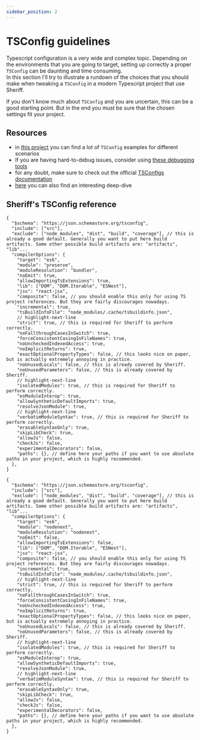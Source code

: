 ```yaml
---
sidebar_position: 2
---
```



# TSConfig guidelines

Typescript configuration is a very wide and complex topic. Depending on the environments that you are going to target, setting up correctly a proper `TSConfig` can be daunting and time consuming.<br />
In this section I'll try to illustrate a rundown of the choices that you should make when tweaking a `TSConfig` in a modern Typescript project that use Sheriff.

If you don't know much about `TSConfig` and you are uncertain, this can be a good starting point. But in the end you must be sure that the chosen settings fit your project.

## Resources

- in [this project](https://github.com/tsconfig/bases/tree/main) you can find a lot of `TSConfig` examples for different scenarios
- If you are having hard-to-debug issues, consider using [these debugging tools](https://www.typescriptlang.org/tsconfig#Compiler_Diagnostics_6251)
- for any doubt, make sure to check out the official [TSConfigs documentation](https://www.typescriptlang.org/tsconfig)
- [here](https://www.totaltypescript.com/tsconfig-cheat-sheet) you can also find an interesting deep-dive

## Sheriff's TSConfig reference

<Tabs groupId="tscorbundler">
  <TabItem value="bundler" label="Build with bundler">

```JSONC title="tsconfig.json"
{
  "$schema": "https://json.schemastore.org/tsconfig",
  "include": ["src"],
  "exclude": ["node_modules", "dist", "build", "coverage"], // this is already a good default. Generally you want to put here build artifacts. Some other possible build artifacts are: "artifacts", "lib"...
  "compilerOptions": {
    "target": "es6",
    "module": "preserve",
    "moduleResolution": "bundler",
    "noEmit": true,
    "allowImportingTsExtensions": true,
    "lib": ["DOM", "DOM.Iterable", "ESNext"],
    "jsx": "react-jsx",
    "composite": false, // you should enable this only for using TS project references. But they are fairly discourages nowadays.
    "incremental": true,
    "tsBuildInfoFile": "node_modules/.cache/tsbuildinfo.json",
    // highlight-next-line
    "strict": true, // this is required for Sheriff to perform correctly.
    "noFallthroughCasesInSwitch": true,
    "forceConsistentCasingInFileNames": true,
    "noUncheckedIndexedAccess": true,
    "noImplicitReturns": true,
    "exactOptionalPropertyTypes": false, // this looks nice on paper, but is actually extremely annoying in practice.
    "noUnusedLocals": false, // this is already covered by Sheriff.
    "noUnusedParameters": false, // this is already covered by Sheriff.
    // highlight-next-line
    "isolatedModules": true, // this is required for Sheriff to perform correctly.
    "esModuleInterop": true,
    "allowSyntheticDefaultImports": true,
    "resolveJsonModule": true,
    // highlight-next-line
    "verbatimModuleSyntax": true, // this is required for Sheriff to perform correctly.
    "erasableSyntaxOnly": true,
    "skipLibCheck": true,
    "allowJs": false,
    "checkJs": false,
    "experimentalDecorators": false,
    "paths": {}, // define here your paths if you want to use absolute paths in your project, which is highly recommended.
  },
}
```

  </TabItem>
  <TabItem value="tsc" label="Build with tsc">

```JSONC title="tsconfig.json"
{
  "$schema": "https://json.schemastore.org/tsconfig",
  "include": ["src"],
  "exclude": ["node_modules", "dist", "build", "coverage"], // this is already a good default. Generally you want to put here build artifacts. Some other possible build artifacts are: "artifacts", "lib"...
  "compilerOptions": {
    "target": "es6",
    "module": "nodenext",
    "moduleResolution": "nodenext",
    "noEmit": false,
    "allowImportingTsExtensions": false,
    "lib": ["DOM", "DOM.Iterable", "ESNext"],
    "jsx": "react-jsx",
    "composite": false, // you should enable this only for using TS project references. But they are fairly discourages nowadays.
    "incremental": true,
    "tsBuildInfoFile": "node_modules/.cache/tsbuildinfo.json",
    // highlight-next-line
    "strict": true, // this is required for Sheriff to perform correctly.
    "noFallthroughCasesInSwitch": true,
    "forceConsistentCasingInFileNames": true,
    "noUncheckedIndexedAccess": true,
    "noImplicitReturns": true,
    "exactOptionalPropertyTypes": false, // this looks nice on paper, but is actually extremely annoying in practice.
    "noUnusedLocals": false, // this is already covered by Sheriff.
    "noUnusedParameters": false, // this is already covered by Sheriff.
    // highlight-next-line
    "isolatedModules": true, // this is required for Sheriff to perform correctly.
    "esModuleInterop": true,
    "allowSyntheticDefaultImports": true,
    "resolveJsonModule": true,
    // highlight-next-line
    "verbatimModuleSyntax": true, // this is required for Sheriff to perform correctly.
    "erasableSyntaxOnly": true,
    "skipLibCheck": true,
    "allowJs": false,
    "checkJs": false,
    "experimentalDecorators": false,
    "paths": {}, // define here your paths if you want to use absolute paths in your project, which is highly recommended.
  },
}
```

  </TabItem>
</Tabs>
